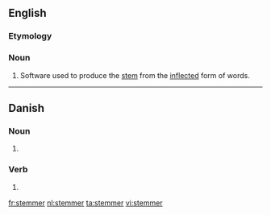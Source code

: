 ==English==
{{wikipedia|stemming}}
===Etymology===
{{suffix|stem|er}}

===Noun===
{{en-noun}}
# {{context|computing|linguistics|lang=en}} Software used to produce the [[stem]] from the [[inflected]] form of words.

----

==Danish==

===Noun===
{{head|da|noun form|g=c}}

# {{plural indefinite of|stemme|lang=da}}

===Verb===
{{head|da|verb form}}

# {{present tense of|stemme|lang=da}}

[[fr:stemmer]]
[[nl:stemmer]]
[[ta:stemmer]]
[[vi:stemmer]]